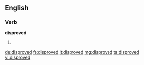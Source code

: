 ==English==

===Verb===
'''disproved'''

# {{en-past of|disprove}}

[[de:disproved]]
[[fa:disproved]]
[[it:disproved]]
[[mg:disproved]]
[[ta:disproved]]
[[vi:disproved]]